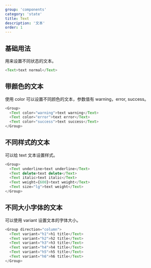 ```yaml
---
group: 'components'
category: 'state'
title: Text
description: '文本'
order: 1
---
```


## 基础用法

用来设置不同状态的文本。

```js live=true
<Text>text normal</Text>
```

## 带颜色的文本

使用 color 可以设置不同颜色的文本，参数值有 warning，error, success。

```js live=true
<Group>
  <Text color="warning">text warning</Text>
  <Text color="error">text error</Text>
  <Text color="success">text success</Text>
</Group>
```

## 不同样式的文本

可以给 text 文本设置样式。

```js live=true
<Group>
  <Text underline>text underline</Text>
  <Text delete>text delete</Text>
  <Text italic>text italic</Text>
  <Text weight={600}>text weight</Text>
  <Text size="lg">text weight</Text>
</Group>
```

## 不同大小字体的文本

可以使用 variant 设置文本的字体大小。

```js live=true
<Group direction="column">
  <Text variant="h1">h1 title</Text>
  <Text variant="h2">h2 title</Text>
  <Text variant="h3">h3 title</Text>
  <Text variant="h4">h4 title</Text>
  <Text variant="h5">h5 title</Text>
  <Text variant="h6">h6 title</Text>
</Group>
```
